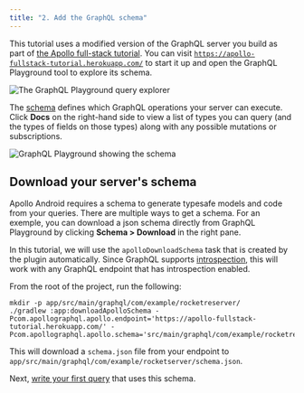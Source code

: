 ```yaml
---
title: "2. Add the GraphQL schema"
---
```


This tutorial uses a modified version of the GraphQL server you build as part of [the Apollo full-stack tutorial](https://www.apollographql.com/docs/tutorial/introduction/). You can visit [`https://apollo-fullstack-tutorial.herokuapp.com/`](https://apollo-fullstack-tutorial.herokuapp.com/) to start it up and open the GraphQL Playground tool to explore its schema.

<img src="images/graphiql.png" alt="The GraphQL Playground query explorer" class="screenshot"/>

The [schema](https://graphql.org/learn/schema/) defines which GraphQL operations your server can execute. Click **Docs** on the right-hand side to view a list of types you can query (and the types of fields on those types) along with any possible mutations or subscriptions.

<img src="images/graphiql_show_schema.png" alt="GraphQL Playground showing the schema" class="screenshot">
</img>

## Download your server's schema

Apollo Android requires a schema to generate typesafe models and code from your queries. There are multiple ways to get a schema. For an exemple, you can download a json schema directly from GraphQL Playground by clicking **Schema > Download** in the right pane.

In this tutorial, we will use the `apolloDownloadSchema` task that is created by the plugin automatically. Since GraphQL supports [introspection](https://graphql.org/learn/introspection/), this will work with any GraphQL endpoint that has introspection enabled.

From the root of the project, run the following:

```shell:title=(shell)
mkdir -p app/src/main/graphql/com/example/rocketreserver/
./gradlew :app:downloadApolloSchema -Pcom.apollographql.apollo.endpoint='https://apollo-fullstack-tutorial.herokuapp.com/' -Pcom.apollographql.apollo.schema='src/main/graphql/com/example/rocketreserver/schema.json'
```

This will download a `schema.json` file from your endpoint to `app/src/main/graphql/com/example/rocketserver/schema.json`.

Next, [write your first query](03-write-your-first-query) that uses this schema.
